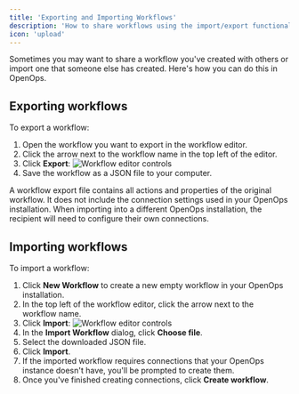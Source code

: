 ```yaml
---
title: 'Exporting and Importing Workflows'
description: 'How to share workflows using the import/export functionality'
icon: 'upload'
---
```


Sometimes you may want to share a workflow you've created with others or import one that someone else has created. Here's how you can do this in OpenOps.

## Exporting workflows

To export a workflow:
1. Open the workflow you want to export in the workflow editor.
2. Click the arrow next to the workflow name in the top left of the editor.
3. Click **Export**:
   ![Workflow editor controls](/images/workflow-editor-controls.png)
4. Save the workflow as a JSON file to your computer.

A workflow export file contains all actions and properties of the original workflow. It does not include the connection settings used in your OpenOps installation. When importing into a different OpenOps installation, the recipient will need to configure their own connections.

## Importing workflows

To import a workflow:
1. Click **New Workflow** to create a new empty workflow in your OpenOps installation.
2. In the top left of the workflow editor, click the arrow next to the workflow name.
3. Click **Import**:
   ![Workflow editor controls](/images/workflow-editor-controls.png)
4. In the **Import Workflow** dialog, click **Choose file**.
5. Select the downloaded JSON file.
6. Click **Import**.
7. If the imported workflow requires connections that your OpenOps instance doesn't have, you'll be prompted to create them.
8. Once you've finished creating connections, click **Create workflow**.
